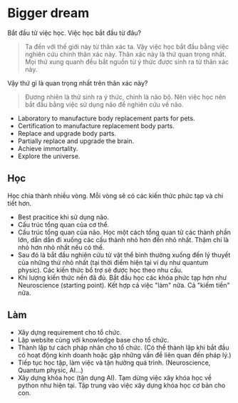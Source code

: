 # Bigger dream

Bắt đầu từ việc học. Việc học bắt đầu từ đâu?

> Ta đến với thế giới này từ thân xác ta. Vậy việc học bắt đầu bằng việc nghiên cứu chính thân xác này.
> Thân xác này là thứ quan trọng nhất. Mọi thứ xung quanh đều bắt nguồn từ ý thức được sinh ra từ thân xác này.

Vậy thứ gì là quan trọng nhất trên thân xác này?

> Đương nhiên là thứ sinh ra ý thức, chính là não bộ. Nên việc học nên bắt đầu bằng việc sử dụng não để nghiên cứu về não.

-   Laboratory to manufacture body replacement parts for pets.
-   Certification to manufacture replacement body parts.
-   Replace and upgrade body parts.
-   Partially replace and upgrade the brain.
-   Achieve immortality.
-   Explore the universe.

## Học

Học chia thành nhiều vòng. Mỗi vòng sẽ có các kiến thức phức tạp và chi tiết hơn.

-   Best pracitice khi sử dụng não.
-   Cấu trúc tổng quan của cơ thể.
-   Cấu trúc tổng quan của não. Học một cách tổng quan từ các thành phần lớn, dần dần đi xuống các cấu thành nhỏ hơn đến nhỏ nhất.
    Thậm chí là nhỏ hơn nhỏ nhất nếu có thể.
-   Sau đó là bắt đầu nghiên cứu từ vật thể bình thường xuống đến lý thuyết của những thứ nhỏ nhất (tại thời điểm hiện tại ví dụ như quantum physic).
    Các kiến thức bổ trợ sẽ được học theo nhu cầu.
-   Khi lượng kiến thức nền đã đủ. Bắt đầu học các khóa phức tạp hơn như Neuroscience (starting point).
    Kết hợp cả việc "làm" nữa. Cả "kiếm tiền" nữa.

## Làm

-   Xây dựng requirement cho tổ chức.
-   Lập website cùng với knowledge base cho tổ chức.
-   Thành lập tư cách pháp nhân cho tổ chức.
    (Có thể thành lập khi bắt đầu có hoạt động kinh doanh hoặc gặp những vấn đề liên quan đến pháp lý.)
-   Tiếp tục học tập, làm việc và tận hưởng quá trình. (Neuroscience, Quantum physic, AI...)
-   Xây dựng khóa học (tận dụng AI). Tạm dừng việc xây khóa học về python như hiện tại. Tập trung vào việc xây dựng khóa học cơ bản cho con.
